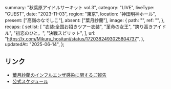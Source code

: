   summary: "秋葉原アイドルサーキット vol.3",
  category: "LIVE",
  liveType: "GUEST",
  date: "2023-11-03",
  region: "東京",
  location: "神田明神ホール",
  present: ["高嶺のなでしこ"],
  absent: ["葉月紗蘭"],
  image: {
    path: "",
    ref: "",
  },
  recaps: {
    setlist: [
      "衣装:全国お招きツアー衣装",
      "革命の女王",
      "誇り高きアイドル",
      "初恋のひと。",
      "決戦スピリット",
    ],
    url: "https://x.com/Mikuru_hositani/status/1720382493025804737",
  },
  updatedAt: "2025-06-14",
};

## リンク

- [葉月紗蘭のインフルエンザ感染に関するご報告](https://takanenonadeshiko.jp/?p=1473)
- [公式スケジュール](https://takanenonadeshiko.jp/?p=1462)
